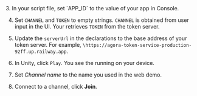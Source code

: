 <PlatformWrapper platform="unity">
3. In your script file, set `APP_ID` to the value of your app in <Vg k="COMPANY" /> Console.

4. Set `CHANNEL` and `TOKEN` to empty strings. `CHANNEL` is obtained from user input in the UI. Your <Vpl k="CLIENT" /> retrieves `TOKEN` from the token server.

5. Update the `serverUrl` in the declarations to the base address of your token server. For example, `\https://agora-token-service-production-92ff.up.railway.app`.

6. In Unity, click `Play`. You see the <Vpl k="CLIENT" /> running on your device.

7. Set *Channel name* to the name you used in the <Link to="{{Global.DEMO_BASIC_VIDEO_CALL_URL}}"><Vg k="COMPANY" /> web demo</Link>.

8. Connect to a channel, click **Join**.
</PlatformWrapper>